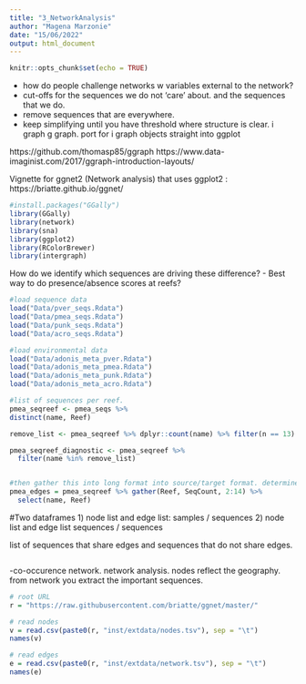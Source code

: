 ```yaml
---
title: "3_NetworkAnalysis"
author: "Magena Marzonie"
date: "15/06/2022"
output: html_document
---
```


```r
knitr::opts_chunk$set(echo = TRUE)
```


- how do people challenge networks w variables external to the network?
- cut-offs for the sequences we do not ‘care’ about. and the sequences that we do. 
- remove sequences that are everywhere. 
- keep simplifying until you have threshold where structure is clear. 
i graph
g graph. port for i graph objects straight into ggplot 

https://github.com/thomasp85/ggraph
https://www.data-imaginist.com/2017/ggraph-introduction-layouts/


Vignette for ggnet2 (Network analysis) that uses ggplot2 :  https://briatte.github.io/ggnet/
```r
#install.packages("GGally")
library(GGally)
library(network)
library(sna)
library(ggplot2)
library(RColorBrewer)
library(intergraph)
```

How do we identify which sequences are driving these difference? 
- Best way to do presence/absence scores at reefs? 

```r
#load sequence data
load("Data/pver_seqs.Rdata")
load("Data/pmea_seqs.Rdata")
load("Data/punk_seqs.Rdata")
load("Data/acro_seqs.Rdata")

#load environmental data
load("Data/adonis_meta_pver.Rdata")
load("Data/adonis_meta_pmea.Rdata")
load("Data/adonis_meta_punk.Rdata")
load("Data/adonis_meta_acro.Rdata")
```

```r
#list of sequences per reef. 
pmea_seqreef <- pmea_seqs %>% 
distinct(name, Reef)

remove_list <- pmea_seqreef %>% dplyr::count(name) %>% filter(n == 13) %>% mutate(name = as.character(name)) %>% pull(name)

pmea_seqreef_diagnostic <- pmea_seqreef %>%
  filter(name %in% remove_list)


#then gather this into long format into source/target format. determine edges 
pmea_edges = pmea_seqreef %>% gather(Reef, SeqCount, 2:14) %>% 
  select(name, Reef)
```
#Two dataframes
1) node list and edge list: samples / sequences 
2) node list and edge list sequences / sequences 


list of sequences that share edges and sequences that do not share edges. 
```r

```





-co-occurence network. 
network analysis. nodes reflect the geography. 
from network you extract the important sequences. 



```r
# root URL
r = "https://raw.githubusercontent.com/briatte/ggnet/master/"

# read nodes
v = read.csv(paste0(r, "inst/extdata/nodes.tsv"), sep = "\t")
names(v)

# read edges
e = read.csv(paste0(r, "inst/extdata/network.tsv"), sep = "\t")
names(e)
```
